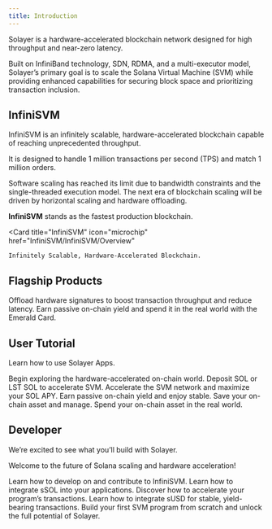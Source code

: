 ```yaml
---
title: Introduction
---
```


Solayer is a hardware-accelerated blockchain network designed for high throughput and near-zero latency. 

Built on InfiniBand technology, SDN, RDMA, and a multi-executor model, Solayer’s primary goal is to scale the Solana Virtual Machine (SVM) while providing enhanced capabilities for securing block space and prioritizing transaction inclusion.


## InfiniSVM

InfiniSVM is an infinitely scalable, hardware-accelerated blockchain capable of reaching unprecedented throughput. 

It is designed to handle 1 million transactions per second (TPS) and match 1 million orders.  

Software scaling has reached its limit due to bandwidth constraints and the single-threaded execution model. 
The next era of blockchain scaling will be driven by horizontal scaling and hardware offloading.  


**InfiniSVM** stands as the fastest production blockchain.

  <Card
    title="InfiniSVM"
    icon="microchip"
    href="InfiniSVM/InfiniSVM/Overview"
  >
    Infinitely Scalable, Hardware-Accelerated Blockchain.
  </Card>


## Flagship Products

<CardGroup cols={2}>
  <Card
    title="sSOL & MegaValidator"
    icon="circle-nodes"
    href="Flagship_Product/sSOL/Overview"
  >
    Offload hardware signatures to boost transaction throughput and reduce latency.
  </Card>
  <Card
    title="sUSD & Emerald Card"
    icon="coins"
    href="Flagship_Product/sUSD/Yield-Bearing_Stablecoin/What_is_sUSD"
  >
    Earn passive on-chain yield and spend it in the real world with the Emerald Card.
  </Card>
</CardGroup>


## User Tutorial

Learn how to use Solayer Apps.

<CardGroup cols={3}>
  <Card
    title="Get Started"
    icon="play"
    href="User_Tutorials/Get_Started/Wallet_Connect"
  >
    Begin exploring the hardware-accelerated on-chain world.
  </Card>
  <Card
    title="sSOL"
    icon="coins"
    href="User_Tutorials/sSOL/Native_SOL_Deposit"
  >
    Deposit SOL or LST SOL to accelerate SVM.
  </Card>
  <Card
    title="MegaValidator"
    icon="server"
    href="User_Tutorials/MegaVaildator/endoAVS_Delegate"
  >
    Accelerate the SVM network and maximize your SOL APY.
  </Card>
  <Card
    title="sUSD"
    icon="dollar-sign"
    href="User_Tutorials/sUSD/USDC_Deposit"
  >
    Earn passive on-chain yield and enjoy stable.
  </Card>
  <Card
    title="Portfolio"
    icon="circle-dollar-to-slot"
    href="User_Tutorials/Portfolio"
  >
    Save your on-chain asset and manage.
  </Card>
  <Card
    title="Emerald Card"
    icon="credit-card"
    href="User_Tutorials/Emerald_Card"
  >
    Spend your on-chain asset in the real world.
  </Card>
</CardGroup>


## Developer

We’re excited to see what you’ll build with Solayer. 

Welcome to the future of Solana scaling and hardware acceleration!

<CardGroup cols={3}>
  <Card
    title="InfiniSVM"
    icon="microchip"
    href="Developers/InfiniSVM/Overview"
  >
    Learn how to develop on and contribute to InfiniSVM.
  </Card>
  <Card
    title="sSOL"
    icon="coins"
    href="Developers/sSOL/Universal_Liquidity"
  >
    Learn how to integrate sSOL into your applications.
  </Card>
  <Card
    title="MegaValidator"
    icon="server"
    href="Developers/Megavalidator/Transaction_Acceleration"
  >
    Discover how to accelerate your program’s transactions.
  </Card>
  <Card
    title="sUSD"
    icon="dollar-sign"
    href="Developers/sUSD/Interest-Bearing_Extension"
  >
    Learn how to integrate sUSD for stable, yield-bearing transactions.
  </Card>
  <Card
    title="Learn SVM"
    icon="graduation-cap"
    href="Developers/Learn_SVM/Solala_Developer_Courses"
  >
    Build your first SVM program from scratch and unlock the full potential of Solayer.
  </Card>
</CardGroup>


